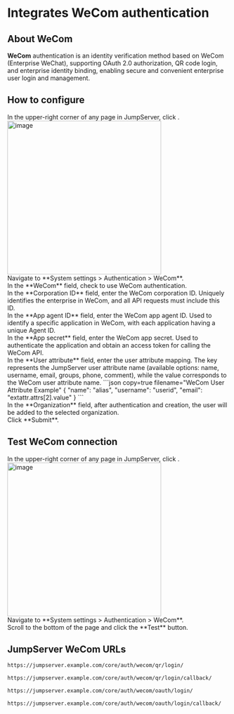 
# Integrates WeCom authentication

## About WeCom

**WeCom** authentication is an identity verification method based on WeCom (Enterprise WeChat), supporting OAuth 2.0 authorization, QR code login, and enterprise identity binding, enabling secure and convenient enterprise user login and management.

## How to configure
<Steps>
<div>
In the upper-right corner of any page in JumpServer, click <Icon name="settings"/>.
<img src="/images/docs/admin-guides/system-settings/nav-settings.png" alt="image" width="350"/>
</div>

<div>
Navigate to **System settings > Authentication > WeCom**.
</div>

<div>
In the **WeCom** field, check to use WeCom authentication.
</div>

<div>
In the **Corporation ID** field, enter the WeCom corporation ID. Uniquely identifies the enterprise in WeCom, and all API requests must include this ID.
</div>

<div>
In the **App agent ID** field, enter the WeCom app agent ID. Used to identify a specific application in WeCom, with each application having a unique Agent ID.
</div>

<div>
In the **App secret** field, enter the WeCom app secret. Used to authenticate the application and obtain an access token for calling the WeCom API.
</div>

<div>
In the **User attribute** field, enter the user attribute mapping. The key represents the JumpServer user attribute name (available options: name, username, email, groups, phone, comment), while the value corresponds to the WeCom user attribute name.
```json copy=true filename="WeCom User Attribute Example"
{
  "name": "alias",
  "username": "userid",
  "email": "extattr.attrs[2].value"
}
```
</div>

<div>
In the **Organization** field, after authentication and creation, the user will be added to the selected organization.
</div>

<div>
Click **Submit**.
</div>
</Steps>

## Test WeCom connection
<Steps>
<div>
In the upper-right corner of any page in JumpServer, click <Icon name="settings"/>.
<img src="/images/docs/admin-guides/system-settings/nav-settings.png" alt="image" width="350"/>
</div>

<div>
Navigate to **System settings > Authentication > WeCom**.
</div>

<div>
Scroll to the bottom of the page and click the **Test** button.
</div>

</Steps>

## JumpServer WeCom URLs

```md filename="QR Login URL"
https://jumpserver.example.com/core/auth/wecom/qr/login/
```

```md filename="QR Login Success Callback URL"
https://jumpserver.example.com/core/auth/wecom/qr/login/callback/
```

```md filename="OAuth Login URL"
https://jumpserver.example.com/core/auth/wecom/oauth/login/
```

```md filename="OAuth Login Success Callback URL"
https://jumpserver.example.com/core/auth/wecom/oauth/login/callback/
```